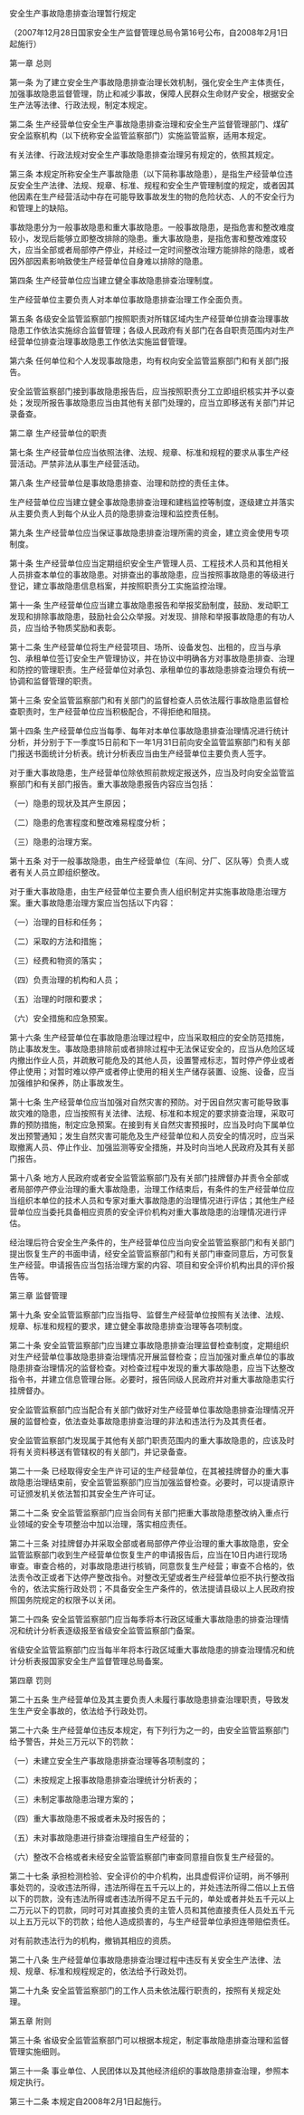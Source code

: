 安全生产事故隐患排查治理暂行规定

（2007年12月28日国家安全生产监督管理总局令第16号公布，自2008年2月1日起施行）

 

第一章 总则

 

第一条 为了建立安全生产事故隐患排查治理长效机制，强化安全生产主体责任，加强事故隐患监督管理，防止和减少事故，保障人民群众生命财产安全，根据安全生产法等法律、行政法规，制定本规定。

第二条 生产经营单位安全生产事故隐患排查治理和安全生产监督管理部门、煤矿安全监察机构（以下统称安全监管监察部门）实施监管监察，适用本规定。

有关法律、行政法规对安全生产事故隐患排查治理另有规定的，依照其规定。

第三条 本规定所称安全生产事故隐患（以下简称事故隐患），是指生产经营单位违反安全生产法律、法规、规章、标准、规程和安全生产管理制度的规定，或者因其他因素在生产经营活动中存在可能导致事故发生的物的危险状态、人的不安全行为和管理上的缺陷。

事故隐患分为一般事故隐患和重大事故隐患。一般事故隐患，是指危害和整改难度较小，发现后能够立即整改排除的隐患。重大事故隐患，是指危害和整改难度较大，应当全部或者局部停产停业，并经过一定时间整改治理方能排除的隐患，或者因外部因素影响致使生产经营单位自身难以排除的隐患。

第四条 生产经营单位应当建立健全事故隐患排查治理制度。

生产经营单位主要负责人对本单位事故隐患排查治理工作全面负责。

第五条 各级安全监管监察部门按照职责对所辖区域内生产经营单位排查治理事故隐患工作依法实施综合监督管理；各级人民政府有关部门在各自职责范围内对生产经营单位排查治理事故隐患工作依法实施监督管理。

第六条 任何单位和个人发现事故隐患，均有权向安全监管监察部门和有关部门报告。

安全监管监察部门接到事故隐患报告后，应当按照职责分工立即组织核实并予以查处；发现所报告事故隐患应当由其他有关部门处理的，应当立即移送有关部门并记录备查。

 

第二章 生产经营单位的职责

 

第七条 生产经营单位应当依照法律、法规、规章、标准和规程的要求从事生产经营活动。严禁非法从事生产经营活动。

第八条 生产经营单位是事故隐患排查、治理和防控的责任主体。

生产经营单位应当建立健全事故隐患排查治理和建档监控等制度，逐级建立并落实从主要负责人到每个从业人员的隐患排查治理和监控责任制。

第九条 生产经营单位应当保证事故隐患排查治理所需的资金，建立资金使用专项制度。

第十条 生产经营单位应当定期组织安全生产管理人员、工程技术人员和其他相关人员排查本单位的事故隐患。对排查出的事故隐患，应当按照事故隐患的等级进行登记，建立事故隐患信息档案，并按照职责分工实施监控治理。

第十一条 生产经营单位应当建立事故隐患报告和举报奖励制度，鼓励、发动职工发现和排除事故隐患，鼓励社会公众举报。对发现、排除和举报事故隐患的有功人员，应当给予物质奖励和表彰。

第十二条 生产经营单位将生产经营项目、场所、设备发包、出租的，应当与承包、承租单位签订安全生产管理协议，并在协议中明确各方对事故隐患排查、治理和防控的管理职责。生产经营单位对承包、承租单位的事故隐患排查治理负有统一协调和监督管理的职责。

第十三条 安全监管监察部门和有关部门的监督检查人员依法履行事故隐患监督检查职责时，生产经营单位应当积极配合，不得拒绝和阻挠。

第十四条 生产经营单位应当每季、每年对本单位事故隐患排查治理情况进行统计分析，并分别于下一季度15日前和下一年1月31日前向安全监管监察部门和有关部门报送书面统计分析表。统计分析表应当由生产经营单位主要负责人签字。

对于重大事故隐患，生产经营单位除依照前款规定报送外，应当及时向安全监管监察部门和有关部门报告。重大事故隐患报告内容应当包括：

（一）隐患的现状及其产生原因；

（二）隐患的危害程度和整改难易程度分析；

（三）隐患的治理方案。

第十五条 对于一般事故隐患，由生产经营单位（车间、分厂、区队等）负责人或者有关人员立即组织整改。

对于重大事故隐患，由生产经营单位主要负责人组织制定并实施事故隐患治理方案。重大事故隐患治理方案应当包括以下内容：

（一）治理的目标和任务；

（二）采取的方法和措施；

（三）经费和物资的落实；

（四）负责治理的机构和人员；

（五）治理的时限和要求；

（六）安全措施和应急预案。

第十六条 生产经营单位在事故隐患治理过程中，应当采取相应的安全防范措施，防止事故发生。事故隐患排除前或者排除过程中无法保证安全的，应当从危险区域内撤出作业人员，并疏散可能危及的其他人员，设置警戒标志，暂时停产停业或者停止使用；对暂时难以停产或者停止使用的相关生产储存装置、设施、设备，应当加强维护和保养，防止事故发生。

第十七条 生产经营单位应当加强对自然灾害的预防。对于因自然灾害可能导致事故灾难的隐患，应当按照有关法律、法规、标准和本规定的要求排查治理，采取可靠的预防措施，制定应急预案。在接到有关自然灾害预报时，应当及时向下属单位发出预警通知；发生自然灾害可能危及生产经营单位和人员安全的情况时，应当采取撤离人员、停止作业、加强监测等安全措施，并及时向当地人民政府及其有关部门报告。

第十八条 地方人民政府或者安全监管监察部门及有关部门挂牌督办并责令全部或者局部停产停业治理的重大事故隐患，治理工作结束后，有条件的生产经营单位应当组织本单位的技术人员和专家对重大事故隐患的治理情况进行评估；其他生产经营单位应当委托具备相应资质的安全评价机构对重大事故隐患的治理情况进行评估。

经治理后符合安全生产条件的，生产经营单位应当向安全监管监察部门和有关部门提出恢复生产的书面申请，经安全监管监察部门和有关部门审查同意后，方可恢复生产经营。申请报告应当包括治理方案的内容、项目和安全评价机构出具的评价报告等。

 

第三章 监督管理

 

第十九条 安全监管监察部门应当指导、监督生产经营单位按照有关法律、法规、规章、标准和规程的要求，建立健全事故隐患排查治理等各项制度。

第二十条 安全监管监察部门应当建立事故隐患排查治理监督检查制度，定期组织对生产经营单位事故隐患排查治理情况开展监督检查；应当加强对重点单位的事故隐患排查治理情况的监督检查。对检查过程中发现的重大事故隐患，应当下达整改指令书，并建立信息管理台账。必要时，报告同级人民政府并对重大事故隐患实行挂牌督办。

安全监管监察部门应当配合有关部门做好对生产经营单位事故隐患排查治理情况开展的监督检查，依法查处事故隐患排查治理的非法和违法行为及其责任者。

安全监管监察部门发现属于其他有关部门职责范围内的重大事故隐患的，应该及时将有关资料移送有管辖权的有关部门，并记录备查。

第二十一条 已经取得安全生产许可证的生产经营单位，在其被挂牌督办的重大事故隐患治理结束前，安全监管监察部门应当加强监督检查。必要时，可以提请原许可证颁发机关依法暂扣其安全生产许可证。

第二十二条 安全监管监察部门应当会同有关部门把重大事故隐患整改纳入重点行业领域的安全专项整治中加以治理，落实相应责任。

第二十三条 对挂牌督办并采取全部或者局部停产停业治理的重大事故隐患，安全监管监察部门收到生产经营单位恢复生产的申请报告后，应当在10日内进行现场审查。审查合格的，对事故隐患进行核销，同意恢复生产经营；审查不合格的，依法责令改正或者下达停产整改指令。对整改无望或者生产经营单位拒不执行整改指令的，依法实施行政处罚；不具备安全生产条件的，依法提请县级以上人民政府按照国务院规定的权限予以关闭。

第二十四条 安全监管监察部门应当每季将本行政区域重大事故隐患的排查治理情况和统计分析表逐级报至省级安全监管监察部门备案。

省级安全监管监察部门应当每半年将本行政区域重大事故隐患的排查治理情况和统计分析表报国家安全生产监督管理总局备案。

 

第四章 罚则

 

第二十五条 生产经营单位及其主要负责人未履行事故隐患排查治理职责，导致发生生产安全事故的，依法给予行政处罚。

第二十六条 生产经营单位违反本规定，有下列行为之一的，由安全监管监察部门给予警告，并处三万元以下的罚款：

（一）未建立安全生产事故隐患排查治理等各项制度的；

（二）未按规定上报事故隐患排查治理统计分析表的；

（三）未制定事故隐患治理方案的；

（四）重大事故隐患不报或者未及时报告的；

（五）未对事故隐患进行排查治理擅自生产经营的；

（六）整改不合格或者未经安全监管监察部门审查同意擅自恢复生产经营的。

第二十七条 承担检测检验、安全评价的中介机构，出具虚假评价证明，尚不够刑事处罚的，没收违法所得，违法所得在五千元以上的，并处违法所得二倍以上五倍以下的罚款，没有违法所得或者违法所得不足五千元的，单处或者并处五千元以上二万元以下的罚款，同时可对其直接负责的主管人员和其他直接责任人员处五千元以上五万元以下的罚款；给他人造成损害的，与生产经营单位承担连带赔偿责任。

对有前款违法行为的机构，撤销其相应的资质。

第二十八条 生产经营单位事故隐患排查治理过程中违反有关安全生产法律、法规、规章、标准和规程规定的，依法给予行政处罚。

第二十九条 安全监管监察部门的工作人员未依法履行职责的，按照有关规定处理。

 

第五章 附则

 

第三十条 省级安全监管监察部门可以根据本规定，制定事故隐患排查治理和监督管理实施细则。

第三十一条 事业单位、人民团体以及其他经济组织的事故隐患排查治理，参照本规定执行。

第三十二条 本规定自2008年2月1日起施行。